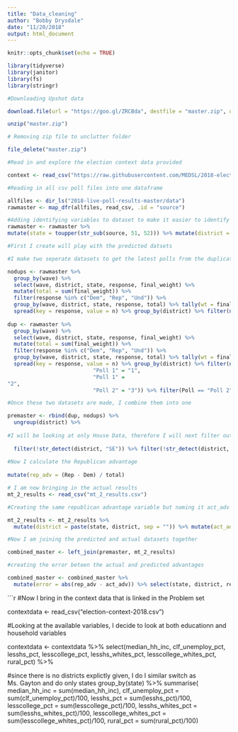 ```yaml
---
title: "Data_cleaning"
author: "Bobby Drysdale"
date: "11/20/2018"
output: html_document
---
```


```r
knitr::opts_chunk$set(echo = TRUE)

library(tidyverse)
library(janitor)
library(fs)
library(stringr)

#Downloading Upshot data

download.file(url = "https://goo.gl/ZRCBda", destfile = "master.zip", quiet = TRUE, mode = "wb")

unzip("master.zip")

# Removing zip file to unclutter folder

file_delete("master.zip")

#Read in and explore the election context data provided 

context <- read_csv("https://raw.githubusercontent.com/MEDSL/2018-elections/master/election-context-2018.csv")
```

```r
#Reading in all csv poll files into one dataframe

allfiles <- dir_ls("2018-live-poll-results-master/data")
rawmaster <- map_dfr(allfiles, read_csv, .id = "source")

#Adding identifying variables to dataset to make it easier to identify district and state
rawmaster <- rawmaster %>% 
mutate(state = toupper(str_sub(source, 51, 52))) %>% mutate(district = toupper(str_sub(source, 51, 54))) %>% mutate(wave = toupper(str_sub(source, 51, 56)))

#First I create will play with the predicted datsets

#I make two seperate datasets to get the latest polls from the duplicate districts and combine them with the non duplicated ones

nodups <- rawmaster %>% 
  group_by(wave) %>% 
  select(wave, district, state, response, final_weight) %>% 
  mutate(total = sum(final_weight)) %>% 
  filter(response %in% c("Dem", "Rep", "Und")) %>%
  group_by(wave, district, state, response, total) %>% tally(wt = final_weight) %>%
  spread(key = response, value = n) %>% group_by(district) %>% filter(n() == 1)
  
dup <- rawmaster %>% 
  group_by(wave) %>% 
  select(wave, district, state, response, final_weight) %>% 
  mutate(total = sum(final_weight)) %>%  
  filter(response %in% c("Dem", "Rep", "Und")) %>% 
  group_by(wave, district, state, response, total) %>% tally(wt = final_weight) %>% 
  spread(key = response, value = n) %>% group_by(district) %>% filter(n() > 1) %>% mutate(Poll = toupper(str_sub(wave, 6))) %>% mutate(Poll = fct_recode(Poll, 
                           "Poll 1" = "1",
                           "Poll 1" = 
"2",
                           "Poll 2" = "3")) %>% filter(Poll == "Poll 2") %>% select(-Poll)

#Once these two datasets are made, I combine them into one 

premaster <- rbind(dup, nodups) %>% 
  ungroup(district) %>%
  
#I will be looking at only House Data, therefore I will next filter out the Senate and Government Observations
  
  filter(!str_detect(district, "SE")) %>% filter(!str_detect(district, "GO")) %>% 
  
#Now I calculate the Republican advantage
  
mutate(rep_adv = (Rep - Dem) / total)

# I am now bringing in the actual results
mt_2_results <- read_csv("mt_2_results.csv")

#Creating the same republican advantage variable but naming it act_adv to show distinction from the predicted 

mt_2_results <- mt_2_results %>% 
  mutate(district = paste(state, district, sep = "")) %>% mutate(act_adv = (rep_votes - dem_votes)/(rep_votes + dem_votes + other_votes)) %>% select(district, act_adv)

#Now I am joining the predicted and actual datasets together

combined_master <- left_join(premaster, mt_2_results)

#creating the error beteen the actual and predicted advantages

combined_master <- combined_master %>% 
  mutate(error = abs(rep_adv - act_adv)) %>% select(state, district, rep_adv, act_adv, error)
```

```r
#Now I bring in the context data that is linked in the Problem set

contextdata <- read_csv("election-context-2018.csv")

#Looking at the available variables, I decide to look at both educationn and household variables

contextdata <- contextdata %>% 
  select(median_hh_inc, clf_unemploy_pct, lesshs_pct, lesscollege_pct, lesshs_whites_pct, lesscollege_whites_pct, rural_pct) %>% 
  
  #since there is no districts explictly given, I do I similar switch as Ms. Gayton and do only states
  group_by(state) %>% 
  summarise(
    median_hh_inc = sum(median_hh_inc),
    clf_unemploy_pct = sum(clf_unemploy_pct)/100,
    lesshs_pct = sum(lesshs_pct)/100,
    lesscollege_pct = sum(lesscollege_pct)/100,
    lesshs_whites_pct = sum(lesshs_whites_pct)/100,
    lesscollege_whites_pct = sum(lesscollege_whites_pct)/100,
    rural_pct = sum(rural_pct)/100)

